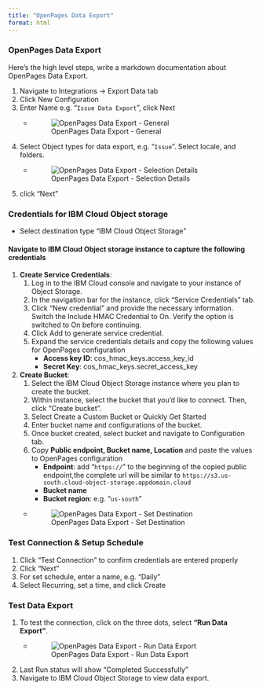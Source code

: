 ```yaml
---
title: "OpenPages Data Export"
format: html
---
```


### OpenPages Data Export

Here's the high level steps, write a markdown documentation about OpenPages Data Export.

1. Navigate to Integrations -> Export Data tab
1. Click New Configuration 
1. Enter Name e.g. "`Issue Data Export`", click Next
    - ![OpenPages Data Export - General](../assets/screenshots/openpages-dataexport-general.png)
1. Select Object types for data export, e.g. "`Issue`". Select locale, and folders.
    - ![OpenPages Data Export - Selection Details](../assets/screenshots/openpages-dataexport-selection-details.png)
1. click "Next"


### Credentials for IBM Cloud Object storage 
- Select destination type "IBM Cloud Object Storage"

#### Navigate to IBM Cloud Object storage instance to capture the following credentials
1. **Create Service Credentials**:
    1. Log in to the IBM Cloud console and navigate to your instance of Object Storage.
    1. In the navigation bar for the instance, click "Service Credentials" tab.
    1. Click "New credential" and provide the necessary information. Switch the Include HMAC Credential to On. Verify the option is switched to On before continuing.
    1. Click Add to generate service credential.
    1. Expand the service credentials details and copy the following values for OpenPages configuration
        - **Access key ID**: cos_hmac_keys.access_key_id
        - **Secret Key**: cos_hmac_keys.secret_access_key
1. **Create Bucket**: 
    1. Select the IBM Cloud Object Storage instance where you plan to create the bucket.
    1. Within instance, select the bucket that you'd like to connect. Then, click "Create bucket".
    1. Select Create a Custom Bucket or Quickly Get Started 
    1. Enter bucket name and configurations of the bucket.
    1. Once bucket created, select bucket and navigate to Configuration tab. 
    1. Copy **Public endpoint, Bucket name, Location** and paste the values to OpenPages configuration
        - **Endpoint**: add "`https://`" to the beginning of the copied public endpoint,the complete url will be similar to `https://s3.us-south.cloud-object-storage.appdomain.cloud`
        - **Bucket name**
        - **Bucket region**: e.g. "`us-south`"
    - ![OpenPages Data Export - Set Destination](../assets/screenshots/openpages-dataexport-set-destination.png)


### Test Connection & Setup Schedule
1. Click "Test Connection" to confirm credentials are entered properly
1. Click "Next"
1. For set schedule, enter a name, e.g. "Daily"
1. Select Recurring, set a time, and click Create

### Test Data Export
1. To test the connection, click on the three dots, select **"Run Data Export"**.
    - ![OpenPages Data Export - Run Data Export](../assets/screenshots/openpages-dataexport-run-dataexport.png)
1. Last Run status will show "Completed Successfully"
1. Navigate to IBM Cloud Object Storage to view data export.
